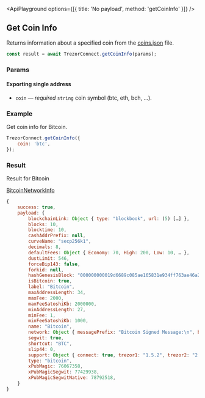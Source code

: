 
<ApiPlayground options={[{ title: 'No payload', method: 'getCoinInfo' }]} />

## Get Coin Info

Returns information about a specified coin from the [coins.json](https://github.com/trezor/trezor-suite/blob/develop/packages/connect-common/files/coins.json) file.

```javascript
const result = await TrezorConnect.getCoinInfo(params);
```

### Params

<CommonParamsLink />

#### Exporting single address

-   `coin` — _required_ `string` coin symbol (btc, eth, bch, ...).

### Example

Get coin info for Bitcoin.

```javascript
TrezorConnect.getCoinInfo({
    coin: 'btc',
});
```

### Result

Result for Bitcoin

[BitcoinNetworkInfo](https://github.com/trezor/trezor-suite/blob/develop/packages/connect/src/types/coinInfo.ts)

```javascript
{
    success: true,
    payload: {
        blockchainLink: Object { type: "blockbook", url: (5) […] },
        blocks: 10,
        blocktime: 10,
        cashAddrPrefix: null,
        curveName: "secp256k1",
        decimals: 8,
        defaultFees: Object { Economy: 70, High: 200, Low: 10, … },
        dustLimit: 546,
        forceBip143: false,
        forkid: null,
        hashGenesisBlock: "000000000019d6689c085ae165831e934ff763ae46a2a6c172b3f1b60a8ce26f",
        isBitcoin: true,
        label: "Bitcoin",
        maxAddressLength: 34,
        maxFee: 2000,
        maxFeeSatoshiKb: 2000000,
        minAddressLength: 27,
        minFee: 1,
        minFeeSatoshiKb: 1000,
        name: "Bitcoin",
        network: Object { messagePrefix: "Bitcoin Signed Message:\n", bech32: "bc", pubKeyHash: 0, … },
        segwit: true,
        shortcut: "BTC",
        slip44: 0,
        support: Object { connect: true, trezor1: "1.5.2", trezor2: "2.0.5", … },
        type: "bitcoin",
        xPubMagic: 76067358,
        xPubMagicSegwit: 77429938,
        xPubMagicSegwitNative: 78792518,
    }
}
```
